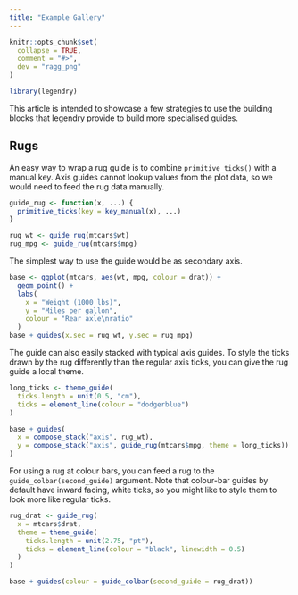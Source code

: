 ```yaml
---
title: "Example Gallery"
---
```


```r
knitr::opts_chunk$set(
  collapse = TRUE,
  comment = "#>",
  dev = "ragg_png"
)
```

```r
library(legendry)
```

This article is intended to showcase a few strategies to use the building blocks that legendry provide to build more specialised guides.

## Rugs

An easy way to wrap a rug guide is to combine `primitive_ticks()` with a manual key. 
Axis guides cannot lookup values from the plot data, so we would need to feed the rug data manually.

```r
guide_rug <- function(x, ...) {
  primitive_ticks(key = key_manual(x), ...)
}

rug_wt <- guide_rug(mtcars$wt)
rug_mpg <- guide_rug(mtcars$mpg)
```

The simplest way to use the guide would be as secondary axis.

```r
base <- ggplot(mtcars, aes(wt, mpg, colour = drat)) +
  geom_point() +
  labs(
    x = "Weight (1000 lbs)",
    y = "Miles per gallon",
    colour = "Rear axle\nratio"
  )
base + guides(x.sec = rug_wt, y.sec = rug_mpg)
```

The guide can also easily stacked with typical axis guides. 
To style the ticks drawn by the rug differently than the regular axis ticks, you can give the rug guide a local theme.

```r
long_ticks <- theme_guide(
  ticks.length = unit(0.5, "cm"),
  ticks = element_line(colour = "dodgerblue")
)

base + guides(
  x = compose_stack("axis", rug_wt),
  y = compose_stack("axis", guide_rug(mtcars$mpg, theme = long_ticks))
)
```

For using a rug at colour bars, you can feed a rug to the `guide_colbar(second_guide)` argument.
Note that colour-bar guides by default have inward facing, white ticks, so you might like to style them to look more like regular ticks.

```r
rug_drat <- guide_rug(
  x = mtcars$drat,
  theme = theme_guide(
    ticks.length = unit(2.75, "pt"),
    ticks = element_line(colour = "black", linewidth = 0.5)
  )
)

base + guides(colour = guide_colbar(second_guide = rug_drat))
```

